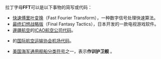 拉丁字母'''FFT'''可以是以下事物的简写或代码：
* [[快速傅里叶变换|快速傅里叶变换]]（Fast Fourier Transform），一种数字信号处理快速算法。
* [[最终幻想战略版|最终幻想战略版]]（Final Fantasy Tactics），日本开发的一款电视游戏软件。
* [[邊疆航空|邊疆航空]]的[[ICAO航空公司代码|ICAO航空公司代码]]。
* {{link-en|肯塔基州府城市机场|Capital City Airport (Kentucky)}}的[[国际航空运输协会机场代码|国际航空运输协会机场代码]]。
* [[美国海军通用舰船分类符号|美国海军通用舰船分类符号]]之一，表示'''作训护卫舰''' 。

{{disambig|Cat=三字拉丁字母缩写消歧义}}